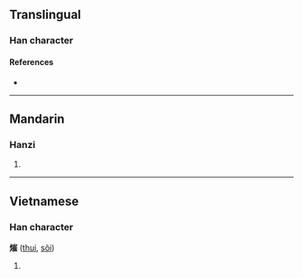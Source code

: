 {{character info}}
==Translingual==

===Han character===
{{Han char|rn=86|rad=火|as=11|sn=15|four=|canj=FUOG|ids=⿰火崔}}

====References====
* {{Han ref|kx=0680.300|dkj=19341|dj=1092.070|hdz=32229.030|uh=71A3|ud=29091}}

----

==Mandarin==

===Hanzi===
{{cmn-hanzi|pin=[[suī]] ([[sui1]])|wg=sui<sup>1</sup>}}

# {{rfdef|cmn|sort=火11}}

----

==Vietnamese==

===Han character===
'''熣''' ([[thui]], [[sôi]])

# {{rfdef|vi}}

{{cln|vi|Han tu}}
